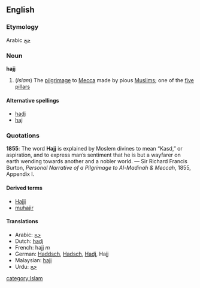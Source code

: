 ==English==
===Etymology===
Arabic [[حج]]

===Noun===
{{wikipedia}}
'''hajj'''

#(''Islam'') The [[pilgrimage]] to [[Mecca]] made by pious [[Muslim]]s; one of the [[five pillars]]

====Alternative spellings====
*[[hadj]]
*[[haj]]

===Quotations===
'''1855''': The word '''Hajj''' is explained by Moslem divines to mean “Kasd,” or aspiration, and to express man’s sentiment that he is but a wayfarer on earth wending towards another and a nobler world. &mdash; Sir Richard Francis Burton, ''Personal Narrative of a Pilgrimage to Al-Madinah & Meccah'', 1855, Appendix I.

====Derived terms====
*[[Hajji]]
*[[muhajir]]

====Translations====
*Arabic: [[حج]]
*Dutch: [[hadj]] {{m}}
*French: hajj ''m''
*German: [[Haddsch]], [[Hadsch]], [[Hadj]], Hajj<!-- masculine? -->
*Malaysian: [[haji]]
*Urdu: [[حج]]

[[category:Islam]]
